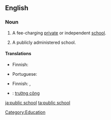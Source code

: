 ==English==

===Noun===
{{en-noun|sg=[[public]] [[school]]}}

# {{British}} A fee-charging [[private]] or independent [[school]].
# {{North America}} A publicly administered school.

====Translations====
{{trans-top|private school}}
* Finnish: {{t-|fi|yksityiskoulu}}
{{trans-mid}}
* Portuguese: {{t|pt|escola particular}}
{{trans-bottom}}

{{trans-top|publicly administered school}}
* Finnish: {{t+|fi|yleinen}} {{t+|fi|koulu}},  {{t+|fi|peruskoulu}}
{{trans-mid}}
{{trans-bottom}}

{{checktrans-top}}
* {{ttbc|Vietnamese}}: [[trường công]]
{{trans-bottom}}

[[Category:Education]]

[[ja:public school]]
[[ta:public school]]